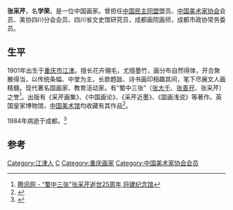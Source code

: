'''张采芹'''{{BD|1901年||1984年}}，名'''学荣'''，是一位中国画家。曾担任[[中国民主同盟|中国民主同盟]]盟员、[[中国美术家协会|中国美术家协会]]会员、美协四川分会会员、四川省文史馆研究员，成都画院画师，成都市政协常务委员。

==生平==
1901年出生于[[重庆市|重庆市]][[江津区|江津]]。擅长花卉翎毛，尤擅墨竹，画分布自然得体，开合聚散得当，以传统条幅、中堂为主，长款题跋、诗书画印相趣其间，笔下尽展文人画精髓。现代著名国画家、教育活动家。有“蜀中三张”（[[张大千|张大千]]、[[张善孖|张善孖]]、张采芹）之誉<ref>[http://cd.qq.com/a/20090817/002733.htm 腾讯网 - “蜀中三张”张采芹逝世25周年 将建纪念馆]</ref>。出版有《采芹画集》、《中国画论》、《采芹近墨》、《国画浅说》等著作。英国皇家博物馆，[[中国美术馆|中国美术馆]]均收藏有其作品<ref>{{Cite web |url=http://morning.scol.com.cn/new/html/tfzb/20141022/tfzb712413.html |title=天府早报 - 《发现大师系列－－张采芹艺术作品鉴赏（一）》 |access-date=2015-03-27 |archive-date=2016-03-04 |archive-url=https://web.archive.org/web/20160304215321/http://morning.scol.com.cn/new/html/tfzb/20141022/tfzb712413.html }}</ref>。

1984年病逝于成都。<ref>{{Cite web |url=http://cdwb.newssc.org/html/2014-07/05/content_2076340.htm |title=成都晚报 - 《张采芹 四川美术协会创立者》 |access-date=2015-03-27 |archive-url=https://web.archive.org/web/20150402154412/http://cdwb.newssc.org/html/2014-07/05/content_2076340.htm |archive-date=2015-04-02 |dead-url=yes }}</ref>

==参考==
{{reflist}}

{{Authority control}}
{{DEFAULTSORT:Z}}
[[Category:江津人|Category:江津人]]
[[Category:张姓|C]]
[[Category:重庆画家|Category:重庆画家]]
[[Category:中国美术家协会会员|Category:中国美术家协会会员]]